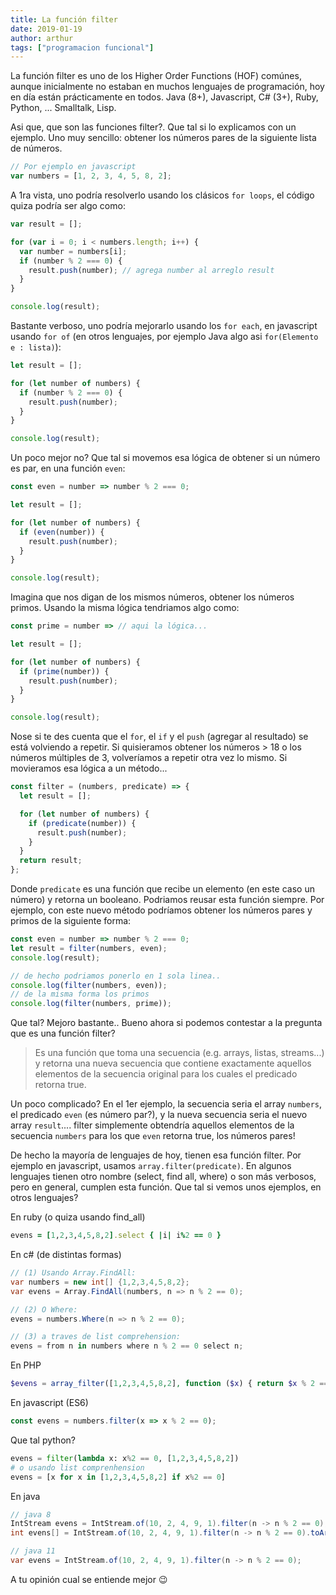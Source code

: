 ```yaml
---
title: La función filter
date: 2019-01-19
author: arthur
tags: ["programacion funcional"]
---
```


La función filter es uno de los Higher Order Functions (HOF) comúnes, aunque inicialmente no estaban en muchos lenguajes de programación, hoy en día están prácticamente en todos. Java (8+), Javascript, C# (3+), Ruby, Python, ... Smalltalk, Lisp.

Asi que, que son las funciones filter?. Que tal si lo explicamos con un ejemplo. Uno muy sencillo: obtener los números pares de la siguiente lista de números.

```javascript
// Por ejemplo en javascript
var numbers = [1, 2, 3, 4, 5, 8, 2];
```

A 1ra vista, uno podría resolverlo usando los clásicos `for loops`, el código quiza podría ser algo como:

```javascript
var result = [];

for (var i = 0; i < numbers.length; i++) {
  var number = numbers[i];
  if (number % 2 === 0) {
    result.push(number); // agrega number al arreglo result
  }
}

console.log(result);
```

Bastante verboso, uno podría mejorarlo usando los `for each`, en javascript usando `for of` (en otros lenguajes, por ejemplo Java algo asi `for(Elemento e : lista)`):

```javascript
let result = [];

for (let number of numbers) {
  if (number % 2 === 0) {
    result.push(number);
  }
}

console.log(result);
```

Un poco mejor no? Que tal si movemos esa lógica de obtener si un número es par, en una función `even`:

```javascript
const even = number => number % 2 === 0;

let result = [];

for (let number of numbers) {
  if (even(number)) {
    result.push(number);
  }
}

console.log(result);
```

Imagina que nos digan de los mismos números, obtener los números primos. Usando la misma lógica tendriamos algo como:

```javascript
const prime = number => // aqui la lógica...

let result = [];

for (let number of numbers) {
  if (prime(number)) {
    result.push(number);
  }
}

console.log(result);
```

Nose si te des cuenta que el `for`, el `if` y el `push` (agregar al resultado) se está volviendo a repetir. Si quisieramos obtener los números > 18 o los números múltiples de 3, volveríamos a repetir otra vez lo mismo. Si movieramos esa lógica a un método...

```javascript
const filter = (numbers, predicate) => {
  let result = [];

  for (let number of numbers) {
    if (predicate(number)) {
      result.push(number);
    }
  }
  return result;
};
```

Donde `predicate` es una función que recibe un elemento (en este caso un número) y retorna un booleano. Podriamos reusar esta función siempre. Por ejemplo, con este nuevo método podríamos obtener los números pares y primos de la siguiente forma:

```javascript
const even = number => number % 2 === 0;
let result = filter(numbers, even);
console.log(result);

// de hecho podriamos ponerlo en 1 sola linea..
console.log(filter(numbers, even));
// de la misma forma los primos
console.log(filter(numbers, prime));
```

Que tal? Mejoro bastante.. Bueno ahora si podemos contestar a la pregunta que es una función filter?

> Es una función que toma una secuencia (e.g. arrays, listas, streams...) y retorna una nueva secuencia que contiene exactamente aquellos elementos de la secuencia original para los cuales el predicado retorna true.

Un poco complicado? En el 1er ejemplo, la secuencia seria el array `numbers`, el predicado `even` (es número par?), y la nueva secuencia seria el nuevo array `result`.... filter simplemente obtendría aquellos elementos de la secuencia `numbers` para los que `even` retorna true, los números pares!

De hecho la mayoría de lenguajes de hoy, tienen esa función filter. Por ejemplo en javascript, usamos `array.filter(predicate)`. En algunos lenguajes tienen otro nombre (select, find all, where) o son más verbosos, pero en general, cumplen esta función. Que tal si vemos unos ejemplos, en otros lenguajes?

En ruby (o quiza usando find_all)

```ruby
evens = [1,2,3,4,5,8,2].select { |i| i%2 == 0 }
```

En c# (de distintas formas)

```csharp
// (1) Usando Array.FindAll:
var numbers = new int[] {1,2,3,4,5,8,2};
var evens = Array.FindAll(numbers, n => n % 2 == 0);

// (2) O Where:
evens = numbers.Where(n => n % 2 == 0);

// (3) a traves de list comprehension:
evens = from n in numbers where n % 2 == 0 select n;
```

En PHP

```php
$evens = array_filter([1,2,3,4,5,8,2], function ($x) { return $x % 2 == 0;  });
```

En javascript (ES6)

```javascript
const evens = numbers.filter(x => x % 2 == 0);
```

Que tal python?

```python
evens = filter(lambda x: x%2 == 0, [1,2,3,4,5,8,2])
# o usando list comprenhension
evens = [x for x in [1,2,3,4,5,8,2] if x%2 == 0]
```

En java

```java
// java 8
IntStream evens = IntStream.of(10, 2, 4, 9, 1).filter(n -> n % 2 == 0);
int evens[] = IntStream.of(10, 2, 4, 9, 1).filter(n -> n % 2 == 0).toArray();

// java 11
var evens = IntStream.of(10, 2, 4, 9, 1).filter(n -> n % 2 == 0);
```

A tu opinión cual se entiende mejor 😉

